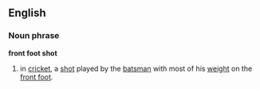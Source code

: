 ==English==
===Noun phrase===
'''front foot shot'''
# in [[cricket]], a [[shot]] played by the [[batsman]] with most of his [[weight]] on the [[front foot]].
